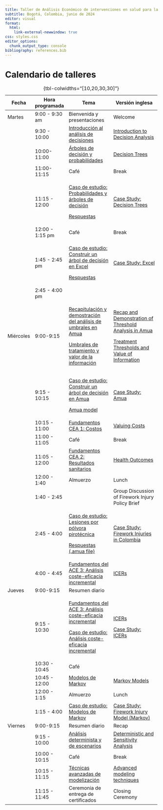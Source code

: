 ```yaml
---
title: Taller de Análisis Económico de intervenciones en salud para la toma de decisiones
subtitle: Bogotá, Colombia, junio de 2024
editor: visual
format: 
  html:
    link-external-newwindow: true
css: styles.css
editor_options: 
  chunk_output_type: console
bibliography: references.bib
---
```


# Calendario de talleres

+-----------+-----------------+---------------------------------------------------------------------------------------------------------+--------------------------------------------------------------------------------------------------------------------------------+
| Fecha     | Hora programada | Tema                                                                                                    | Versión inglesa                                                                                                                |
+===========+=================+=========================================================================================================+================================================================================================================================+
| Martes    | 9:00 - 9:30 am  | Bienvenida y presentaciones                                                                             | Welcome                                                                                                                        |
+-----------+-----------------+---------------------------------------------------------------------------------------------------------+--------------------------------------------------------------------------------------------------------------------------------+
|           | 9:30 - 10:00    | [Introducción al análisis de decisiones](lectures/ESP_lec_1a.introduction-to-decision-analysis.qmd)     | [Introduction to Decision Analysis](lectures/lec_1a.introduction-to-decision-analysis.qmd "Introduction to Decision Analysis") |
+-----------+-----------------+---------------------------------------------------------------------------------------------------------+--------------------------------------------------------------------------------------------------------------------------------+
|           | 10:00-11:00     | [Árboles de decisión y probabilidades](lectures/ESP_lec_2.decision-trees-and-probabilities.qmd)         | [Decision Trees](lectures/lec_2.decision-trees-and-probabilities.qmd "Decision Trees and Probabilities")                       |
+-----------+-----------------+---------------------------------------------------------------------------------------------------------+--------------------------------------------------------------------------------------------------------------------------------+
|           | 11:00-11:15     | Café                                                                                                    | Break                                                                                                                          |
+-----------+-----------------+---------------------------------------------------------------------------------------------------------+--------------------------------------------------------------------------------------------------------------------------------+
|           | 11:15 - 12:00   | [Caso de estudio: Probabilidades y árboles de decisión](case-studies/ESP_cs_prob-decision.html)         | [Case Study: Decision Trees](case-studies/cs_prob-decision.html)                                                               |
|           |                 |                                                                                                         |                                                                                                                                |
|           |                 | [Respuestas](case-studies/answer-keys/ESP_cs_decision-tree.pdf)                                         |                                                                                                                                |
+-----------+-----------------+---------------------------------------------------------------------------------------------------------+--------------------------------------------------------------------------------------------------------------------------------+
|           | 12:00 - 1:15 pm | Café                                                                                                    | Break                                                                                                                          |
+-----------+-----------------+---------------------------------------------------------------------------------------------------------+--------------------------------------------------------------------------------------------------------------------------------+
|           | 1:45 - 2:45 pm  | [Caso de estudio: Construir un árbol de decisión en Excel](case-studies/answer-keys/cs1_PE_v1_ANS.xlsx) | [Case Study: Excel](case-studies/cs_decision-tree-excel.qmd)                                                                   |
|           |                 |                                                                                                         |                                                                                                                                |
|           |                 | [Respuestas](case-studies/answer-keys/cs1_PE_v1_ANS.xlsx)                                               |                                                                                                                                |
+-----------+-----------------+---------------------------------------------------------------------------------------------------------+--------------------------------------------------------------------------------------------------------------------------------+
|           | 2:45 - 4:00 pm  |                                                                                                         |                                                                                                                                |
+-----------+-----------------+---------------------------------------------------------------------------------------------------------+--------------------------------------------------------------------------------------------------------------------------------+
| Miércoles | 9:00-9:15       | [Recapitulación y demostración del análisis de umbrales en Amua](lectures/ESP_lec_day1-review.qmd)      | [Recap and Demonstration of Threshold Analysis in Amua](lectures/lec_day1-review.qmd)                                          |
|           |                 |                                                                                                         |                                                                                                                                |
|           |                 | [Umbrales de tratamiento y valor de la información](lectures/ESP_lec_4a.trt-thresholds-voi)             | [Treatment Thresholds and Value of Information](lectures/lec_4a.trt-thresholds-voi)                                            |
+-----------+-----------------+---------------------------------------------------------------------------------------------------------+--------------------------------------------------------------------------------------------------------------------------------+
|           | 9:15 - 10:15    | [Caso de estudio: Construir un árbol de decisión en Amua](case-studies/ESP_cs_decision-tree-amua.qmd)   | [Case Study: Amua](case-studies/cs_decision-tree-amua.qmd)                                                                     |
|           |                 |                                                                                                         |                                                                                                                                |
|           |                 | [Amua model](case-studies/cs_amua-decision-tree.amua)                                                   |                                                                                                                                |
+-----------+-----------------+---------------------------------------------------------------------------------------------------------+--------------------------------------------------------------------------------------------------------------------------------+
|           | 10:15 - 11:00   | [Fundamentos CEA 1: Costos](lectures/ESP_lec_5a.cea-fundamentals1.qmd)                                  | [Valuing Costs](lectures/lec_5a.cea-fundamentals1.qmd "Costs")                                                                 |
+-----------+-----------------+---------------------------------------------------------------------------------------------------------+--------------------------------------------------------------------------------------------------------------------------------+
|           | 11:00 - 11:05   | Café                                                                                                    | Break                                                                                                                          |
+-----------+-----------------+---------------------------------------------------------------------------------------------------------+--------------------------------------------------------------------------------------------------------------------------------+
|           | 11:05 - 12:00   | [Fundamentos CEA 2: Resultados sanitarios](lectures/ESP_lec_5b.cea-fundamentals2.qmd)                   | [Health Outcomes](lectures/lec_5b.cea-fundamentals2.qmd "Health outcomes")                                                     |
+-----------+-----------------+---------------------------------------------------------------------------------------------------------+--------------------------------------------------------------------------------------------------------------------------------+
|           | 12:00 - 1:40    | Almuerzo                                                                                                | Lunch                                                                                                                          |
+-----------+-----------------+---------------------------------------------------------------------------------------------------------+--------------------------------------------------------------------------------------------------------------------------------+
|           | 1:40 - 2:45     |                                                                                                         | Group Discussion of Firework Injury Policy Brief                                                                               |
+-----------+-----------------+---------------------------------------------------------------------------------------------------------+--------------------------------------------------------------------------------------------------------------------------------+
|           | 2:45 - 4:00     | [Caso de estudio: Lesiones por pólvora pirotécnica](case-studies/ESP_cs_injury-decision-tree.qmd)       | [Case Study: Firework Injuries in Colombia](case-studies/cs_injury-decision-tree.qmd)                                          |
|           |                 |                                                                                                         |                                                                                                                                |
|           |                 | [Respuestas (.amua file)](case-studies/answer-keys/cs_injury-decision-tree.amua)                        |                                                                                                                                |
+-----------+-----------------+---------------------------------------------------------------------------------------------------------+--------------------------------------------------------------------------------------------------------------------------------+
|           | 4:00 - 4:45     | [Fundamentos del ACE 3: Análisis coste-eficacia incremental](lectures/ESP_lec_6.ICERs.qmd)              | [ICERs](lectures/lec_6.ICERs.qmd "Incremental CEA")                                                                            |
+-----------+-----------------+---------------------------------------------------------------------------------------------------------+--------------------------------------------------------------------------------------------------------------------------------+
| Jueves    | 9:00-9:15       | Resumen diario                                                                                          |                                                                                                                                |
+-----------+-----------------+---------------------------------------------------------------------------------------------------------+--------------------------------------------------------------------------------------------------------------------------------+
|           | 9:15 - 10:30    | [Fundamentos del ACE 3: Análisis coste-eficacia incremental](lectures/ESP_lec_6.ICERs.qmd)              | [ICERs](lectures/lec_6.ICERs.qmd "Incremental CEA")                                                                            |
|           |                 |                                                                                                         |                                                                                                                                |
|           |                 | [Caso de estudio: Análisis coste-eficacia incremental](case-studies/ESP_cs_icer.html)                   | [Case Study: ICERs](case-studies/cs_icer.qmd)                                                                                  |
+-----------+-----------------+---------------------------------------------------------------------------------------------------------+--------------------------------------------------------------------------------------------------------------------------------+
|           | 10:30 - 10:45   | Café                                                                                                    |                                                                                                                                |
+-----------+-----------------+---------------------------------------------------------------------------------------------------------+--------------------------------------------------------------------------------------------------------------------------------+
|           | 10:45 - 12:00   | [Modelos de Markov](lectures/ESP_lec_7.MarkovModels1.qmd)                                               | [Markov Models](lectures/lec_7.MarkovModels1.qmd)                                                                              |
+-----------+-----------------+---------------------------------------------------------------------------------------------------------+--------------------------------------------------------------------------------------------------------------------------------+
|           | 12:00 - 1:15    | Almuerzo                                                                                                | Lunch                                                                                                                          |
+-----------+-----------------+---------------------------------------------------------------------------------------------------------+--------------------------------------------------------------------------------------------------------------------------------+
|           | 1:15 - 4:00     | [Caso de estudio: Modelos de Markov](case-studies/ESP_cs_injury-markov.qmd)                             | [Case Study: Firework Injury Model (Markov)](case-studies/cs_injury-markov.qmd)                                                |
+-----------+-----------------+---------------------------------------------------------------------------------------------------------+--------------------------------------------------------------------------------------------------------------------------------+
| Viernes   | 9:00-9:15       | Resumen diario                                                                                          | Recap                                                                                                                          |
+-----------+-----------------+---------------------------------------------------------------------------------------------------------+--------------------------------------------------------------------------------------------------------------------------------+
|           | 9:15 - 10:00    | [Análisis determinista y de escenarios](lectures/ESP_lec_sensitivity.qmd)                               | [Deterministic and Sensitivity Analysis](lectures/lec_sensitivity.qmd)                                                         |
+-----------+-----------------+---------------------------------------------------------------------------------------------------------+--------------------------------------------------------------------------------------------------------------------------------+
|           | 10:00 - 10:15   | Café                                                                                                    | Break                                                                                                                          |
+-----------+-----------------+---------------------------------------------------------------------------------------------------------+--------------------------------------------------------------------------------------------------------------------------------+
|           | 10:15 - 11:15   | [Técnicas avanzadas de modelización](lectures/ESP_lec_advanced-modeling-techniques.qmd)                 | [Advanced modeling techniques](lectures/lec_advanced-modeling-techniques.qmd)                                                  |
+-----------+-----------------+---------------------------------------------------------------------------------------------------------+--------------------------------------------------------------------------------------------------------------------------------+
|           | 11:15 - 11:45   | Ceremonia de entrega de certificados                                                                    | Closing Ceremony                                                                                                               |
+-----------+-----------------+---------------------------------------------------------------------------------------------------------+--------------------------------------------------------------------------------------------------------------------------------+

: {tbl-colwidths="\[10,20,30,30\]"}
